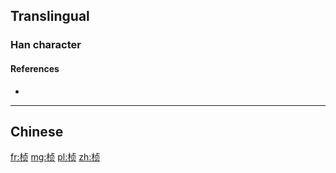 {{also|楨}}
==Translingual==

===Han character===
{{Han char|rn=75|rad=木|as=06|sn=10|four=|canj=DYBO|ids=⿰木贞}}

====References====
* {{Han ref|kx=0526.211|hdz=21198.020|uh=6862|ud=26722}}

----

==Chinese==
{{zh-see|楨}}

[[fr:桢]]
[[mg:桢]]
[[pl:桢]]
[[zh:桢]]